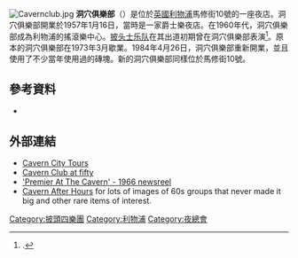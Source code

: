 [[File:Cavernclub.jpg|thumb]]
'''洞穴俱樂部'''（{{lang-en|The Cavern Club}}）是位於[[英國|英國]][[利物浦|利物浦]]馬修街10號的一座夜店。洞穴俱樂部開業於1957年1月16日，當時是一家爵士樂夜店。在1960年代，洞穴俱樂部成為利物浦的搖滾樂中心。[[披头士乐队|披头士乐队]]在其出道初期曾在洞穴俱樂部表演<ref name=cavern-history>{{citation|url=http://www.cavernclub.org/features_detail.php?feature_ref=490|title=Note on first Beatles appearance|publisher=The Cavern Club|accessdate=22 January 2011|deadurl=yes|archiveurl=https://web.archive.org/web/20110725150732/http://www.cavernclub.org/features_detail.php?feature_ref=490|archivedate=2011年7月25日}}.</ref>。原本的洞穴俱樂部在1973年3月歇業。1984年4月26日，洞穴俱樂部重新開業，並且使用了不少當年使用過的磚塊。新的洞穴俱樂部同樣位於馬修街10號。
==參考資料==
{{Reflist}}

* {{cite book |ref={{sfnref|Spitz (2005) The Beatles}}
   | last      = Spitz | first = Bob
   | authorlink= Bob Spitz
   | publication-date = 2005
   | title     = [[The_Beatles:_The_Biography|The Beatles: The Biography]]
   | publisher = Little Brown & Company
   | id        = ISBN 978-0-316-80352-6 (2005) / ISBN 978-0-7394-6966-8 (2005) / ISBN 978-0-316-03167-7 (eBook in 2012)
  }}
==外部連結==
{{Commons category|Cavern Club}}
* [http://www.cavernclub.org/ Cavern City Tours] {{Wayback|url=http://www.cavernclub.org/ |date=20181116070510 }}
* [http://www.bbc.co.uk/liverpool/content/articles/2007/01/12/cavern_birthday_feature.shtml Cavern Club at fifty] {{Wayback|url=http://www.bbc.co.uk/liverpool/content/articles/2007/01/12/cavern_birthday_feature.shtml |date=20140413212802 }}
* [http://www.britishpathe.com/record.php?id=49650 'Premier At The Cavern' - 1966 newsreel] {{Wayback|url=http://www.britishpathe.com/record.php?id=49650 |date=20110708094531 }}
* [http://www.cavernafterhours.com/ Cavern After Hours] {{Wayback|url=http://www.cavernafterhours.com/ |date=20210224180503 }} for lots of images of 60s groups that never made it big and other rare items of interest.
{{Coord|53|24|22|N|2|59|14|W|region:GB_type:city(1000)|display=title}}
{{披头士乐队}}
[[Category:披頭四樂團|Category:披頭四樂團]]
[[Category:利物浦|Category:利物浦]]
[[Category:夜總會|Category:夜總會]]